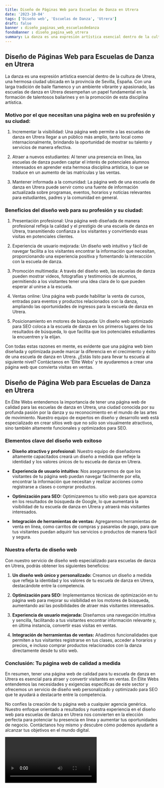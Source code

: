 ```yaml
---
title: Diseño de Páginas Web para Escuelas de Danza en Utrera
date: '2023-10-04'
tags: ['Diseño web', 'Escuelas de Danza', 'Utrera']
draft: false
banner : diseño_paginas_web_escuelasdedanza
fondoBanner : diseño_pagina_web_utrera
summary: La danza es una expresión artística esencial dentro de la cultura de Utrera, una hermosa ciudad ubicada en la provincia de Sevilla, España. Con una larga tradición de baile flamenco y un ambiente vibrante y apasionado, las escuelas de danza en Utrera desempeñan un papel fundamental en la formación de talentosos bailarines y en la promoción de esta disciplina artística.
---
```


## Diseño de Páginas Web para Escuelas de Danza en Utrera

La danza es una expresión artística esencial dentro de la cultura de Utrera, una hermosa ciudad ubicada en la provincia de Sevilla, España. Con una larga tradición de baile flamenco y un ambiente vibrante y apasionado, las escuelas de danza en Utrera desempeñan un papel fundamental en la formación de talentosos bailarines y en la promoción de esta disciplina artística.

### Motivo por el que necesitan una página web en su profesión y su ciudad:

1. Incrementar la visibilidad: Una página web permite a las escuelas de danza en Utrera llegar a un público más amplio, tanto local como internacionalmente, brindando la oportunidad de mostrar su talento y servicios de manera efectiva.

2. Atraer a nuevos estudiantes: Al tener una presencia en línea, las escuelas de danza pueden captar el interés de potenciales alumnos interesados en aprender esta hermosa disciplina artística, lo que se traduce en un aumento de las matrículas y las ventas.

3. Mantener informada a la comunidad: La página web de una escuela de danza en Utrera puede servir como una fuente de información actualizada sobre programas, eventos, horarios y noticias relevantes para estudiantes, padres y la comunidad en general.

### Beneficios del diseño web para su profesión y su ciudad:

1. Presentación profesional: Una página web diseñada de manera profesional refleja la calidad y el prestigio de una escuela de danza en Utrera, transmitiendo confianza a los visitantes y convirtiendo esas visitas en potenciales clientes.

2. Experiencia de usuario mejorada: Un diseño web intuitivo y fácil de navegar facilita a los visitantes encontrar la información que necesitan, proporcionando una experiencia positiva y fomentando la interacción con la escuela de danza.

3. Promoción multimedia: A través del diseño web, las escuelas de danza pueden mostrar videos, fotografías y testimonios de alumnos, permitiendo a los visitantes tener una idea clara de lo que pueden esperar al unirse a la escuela.

4. Ventas online: Una página web puede habilitar la venta de cursos, entradas para eventos y productos relacionados con la danza, ampliando las oportunidades de ingresos para la escuela de danza en Utrera.

5. Posicionamiento en motores de búsqueda: Un diseño web optimizado para SEO coloca a la escuela de danza en los primeros lugares de los resultados de búsqueda, lo que facilita que los potenciales estudiantes la encuentren y la elijan.

Con todas estas razones en mente, es evidente que una página web bien diseñada y optimizada puede marcar la diferencia en el crecimiento y éxito de una escuela de danza en Utrera. ¿Estás listo para llevar tu escuela al siguiente nivel? Contáctanos en 'Élite Webs' y te ayudaremos a crear una página web que convierta visitas en ventas.

<GifSeo />

<Cta />

## Diseño de Página Web para Escuelas de Danza en Utrera

En Élite Webs entendemos la importancia de tener una página web de calidad para las escuelas de danza en Utrera, una ciudad conocida por su profunda pasión por la danza y su reconocimiento en el mundo de las artes de movimiento. Nuestro equipo de expertos en diseño y desarrollo web está especializado en crear sitios web que no sólo son visualmente atractivos, sino también altamente funcionales y optimizados para SEO.

### Elementos clave del diseño web exitoso

- **Diseño atractivo y profesional:** Nuestro equipo de diseñadores altamente capacitados creará un diseño a medida que refleje la identidad y los valores únicos de tu escuela de danza en Utrera.

- **Experiencia de usuario intuitiva:** Nos aseguraremos de que los visitantes de tu página web puedan navegar fácilmente por ella, encontrar la información que necesitan y realizar acciones como registrarse a clases o comprar productos.

- **Optimización para SEO:** Optimizaremos tu sitio web para que aparezca en los resultados de búsqueda de Google, lo que aumentará la visibilidad de tu escuela de danza en Utrera y atraerá más visitantes interesados.

- **Integración de herramientas de ventas:** Agregaremos herramientas de venta en línea, como carritos de compras y pasarelas de pago, para que tus visitantes puedan adquirir tus servicios o productos de manera fácil y segura.

### Nuestra oferta de diseño web

Con nuestro servicio de diseño web especializado para escuelas de danza en Utrera, podrás obtener los siguientes beneficios:

1. **Un diseño web único y personalizado:** Creamos un diseño a medida que refleja la identidad y los valores de tu escuela de danza en Utrera, destacándote entre la competencia.

2. **Optimización para SEO:** Implementamos técnicas de optimización en tu página web para mejorar su visibilidad en los motores de búsqueda, aumentando así las posibilidades de atraer más visitantes interesados.

3. **Experiencia de usuario mejorada:** Diseñamos una navegación intuitiva y sencilla, facilitando a tus visitantes encontrar información relevante y, en última instancia, convertir esas visitas en ventas.

4. **Integración de herramientas de ventas:** Añadimos funcionalidades que permiten a tus visitantes registrarse en tus clases, acceder a horarios y precios, e incluso comprar productos relacionados con la danza directamente desde tu sitio web.

### Conclusión: Tu página web de calidad a medida

En resumen, tener una página web de calidad para tu escuela de danza en Utrera es esencial para atraer y convertir visitantes en ventas. En Élite Webs entendemos las necesidades y exigencias específicas de este sector y ofrecemos un servicio de diseño web personalizado y optimizado para SEO que te ayudará a destacarte entre la competencia.

No confíes la creación de tu página web a cualquier agencia genérica. Nuestro enfoque orientado a resultados y nuestra experiencia en el diseño web para escuelas de danza en Utrera nos convierten en la elección perfecta para potenciar tu presencia en línea y aumentar tus oportunidades de negocio. Contáctanos hoy mismo y descubre cómo podemos ayudarte a alcanzar tus objetivos en el mundo digital.

<Video />

<CtaBot job='Escuelas de Danza' city='Utrera'/>

<Gmaps query='Utrera+españa+maps' />